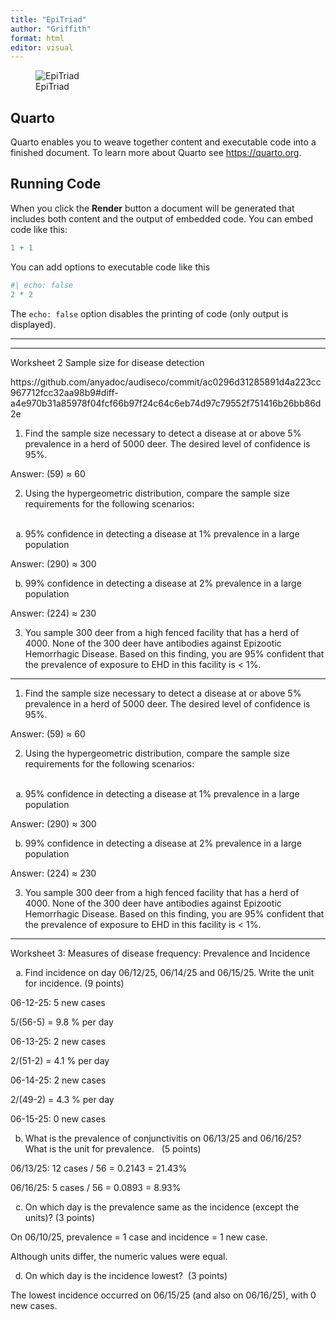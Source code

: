 ---
title: "EpiTriad"
author: "Griffith"
format: html
editor: visual
---

![EpiTriad](images/EpiTriad.png)

## Quarto

Quarto enables you to weave together content and executable code into a finished document. To learn more about Quarto see <https://quarto.org>.

## Running Code

When you click the **Render** button a document will be generated that includes both content and the output of embedded code. You can embed code like this:

```{r}
1 + 1
```

You can add options to executable code like this

```{r}
#| echo: false
2 * 2
```

The `echo: false` option disables the printing of code (only output is displayed).

___
___

Worksheet 2 Sample size for disease detection

https://github.com/anyadoc/audiseco/commit/ac0296d31285891d4a223cc967712fcc32aa98b9#diff-a4e970b31a85978f04fcf66b97f24c64c6eb74d97c79552f751416b26bb86d2e

1) Find the sample size necessary to detect a disease at or above 5% prevalence in a herd of 5000 deer. The desired level of confidence is 95%. 

Answer: (59) ≈ 60

2) Using the hypergeometric distribution, compare the sample size requirements for the following scenarios:                                                                                      

a) 95% confidence in detecting a disease at 1% prevalence in a large population

Answer: (290) ≈ 300

b) 99% confidence in detecting a disease at 2% prevalence in a large population

Answer: (224) ≈ 230

3) You sample 300 deer from a high fenced facility that has a herd of 4000. None of the 300 deer have antibodies against Epizootic Hemorrhagic Disease. Based on this finding, you are 95% confident that the prevalence of exposure to EHD in this facility is < 1%.

___
1) Find the sample size necessary to detect a disease at or above 5% prevalence in a herd of 5000 deer. The desired level of confidence is 95%. 

Answer: (59) ≈ 60

2) Using the hypergeometric distribution, compare the sample size requirements for the following scenarios:                                                                                      

a) 95% confidence in detecting a disease at 1% prevalence in a large population

Answer: (290) ≈ 300

b) 99% confidence in detecting a disease at 2% prevalence in a large population

Answer: (224) ≈ 230

3) You sample 300 deer from a high fenced facility that has a herd of 4000. None of the 300 deer have antibodies against Epizootic Hemorrhagic Disease. Based on this finding, you are 95% confident that the prevalence of exposure to EHD in this facility is < 1%.

___

Worksheet 3: Measures of disease frequency: Prevalence and Incidence

a) Find incidence on day 06/12/25, 06/14/25 and 06/15/25. Write the unit for incidence. (9 points)      

06-12-25: 5 new cases

5/(56-5) = 9.8 % per day

06-13-25: 2 new cases

2/(51-2) = 4.1 % per day

06-14-25: 2 new cases

2/(49-2) = 4.3 % per day

06-15-25: 0 new cases

b) What is the prevalence of conjunctivitis on 06/13/25 and 06/16/25? What is the unit for prevalence.   (5 points)        

06/13/25: 12 cases / 56 = 0.2143 = 21.43%

06/16/25: 5 cases / 56 = 0.0893 = 8.93%

c) On which day is the prevalence same as the incidence (except the units)? (3 points)

On 06/10/25, prevalence = 1 case and incidence = 1 new case.

Although units differ, the numeric values were equal.

d) On which day is the incidence lowest?  (3 points)

The lowest incidence occurred on 06/15/25 (and also on 06/16/25), with 0 new cases.
